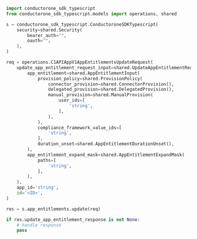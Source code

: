 ```python Update.py
import conductorone_sdk_typescript
from conductorone_sdk_typescript.models import operations, shared

s = conductorone_sdk_typescript.ConductoroneSDKTypescript(
    security=shared.Security(
        bearer_auth="",
        oauth="",
    ),
)

req = operations.C1APIAppV1AppEntitlementsUpdateRequest(
    update_app_entitlement_request_input=shared.UpdateAppEntitlementRequestInput(
        app_entitlement=shared.AppEntitlementInput(
            provision_policy=shared.ProvisionPolicy(
                connector_provision=shared.ConnectorProvision(),
                delegated_provision=shared.DelegatedProvision(),
                manual_provision=shared.ManualProvision(
                    user_ids=[
                        'string',
                    ],
                ),
            ),
            compliance_framework_value_ids=[
                'string',
            ],
            duration_unset=shared.AppEntitlementDurationUnset(),
        ),
        app_entitlement_expand_mask=shared.AppEntitlementExpandMask(
            paths=[
                'string',
            ],
        ),
    ),
    app_id='string',
    id='<ID>',
)

res = s.app_entitlements.update(req)

if res.update_app_entitlement_response is not None:
    # handle response
    pass
```
